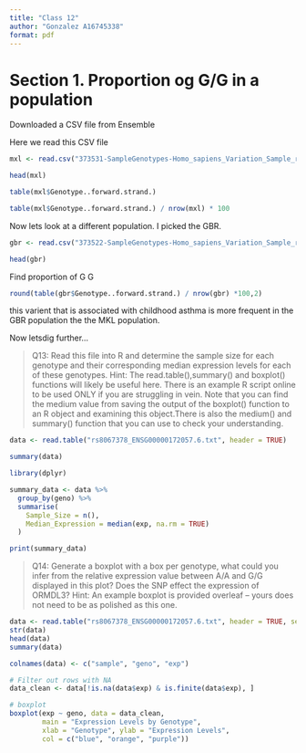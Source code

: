 ```yaml
---
title: "Class 12"
author: "Gonzalez A16745338"
format: pdf
---
```


# Section 1. Proportion og G/G in a population


Downloaded a CSV file from Ensemble

Here we read this CSV file

```r
mxl <- read.csv("373531-SampleGenotypes-Homo_sapiens_Variation_Sample_rs8067378.csv")

head(mxl)
```

```r
table(mxl$Genotype..forward.strand.)


```


```r
table(mxl$Genotype..forward.strand.) / nrow(mxl) * 100
```

Now lets look at a different population. I picked the GBR.

```r
gbr <- read.csv("373522-SampleGenotypes-Homo_sapiens_Variation_Sample_rs8067378.csv")

head(gbr)
```

Find proportion of G G 

```r
round(table(gbr$Genotype..forward.strand.) / nrow(gbr) *100,2)
```

this varient that is associated with childhood asthma is more frequent in the GBR population the the MKL population.

Now letsdig further...



> Q13: Read this file into R and determine the sample size for each genotype and
their corresponding median expression levels for each of these genotypes. 
Hint: The read.table(),summary() and boxplot() functions will likely be useful
here. There is an example R script online to be used ONLY if you are struggling 
in vein. Note that you can find the medium value from saving the output of the 
boxplot() function to an R object and examining this object.There is also the 
medium() and summary() function that you can use to check your understanding.


```r
data <- read.table("rs8067378_ENSG00000172057.6.txt", header = TRUE)

summary(data)

library(dplyr)

summary_data <- data %>%
  group_by(geno) %>%
  summarise(
    Sample_Size = n(),
    Median_Expression = median(exp, na.rm = TRUE)
  )

print(summary_data)


```




> Q14: Generate a boxplot with a box per genotype, what could you infer from the
relative expression value between A/A and G/G displayed in this plot? Does the 
SNP effect the expression of ORMDL3? Hint: An example boxplot is provided 
overleaf – yours does not need to be as polished as this one. 


```r
data <- read.table("rs8067378_ENSG00000172057.6.txt", header = TRUE, sep = " ", na.strings = c("", "NA"))
str(data)
head(data)
summary(data)
```


```r
colnames(data) <- c("sample", "geno", "exp")
```


```r
# Filter out rows with NA 
data_clean <- data[!is.na(data$exp) & is.finite(data$exp), ]
```


```r
# boxplot 
boxplot(exp ~ geno, data = data_clean,
        main = "Expression Levels by Genotype",
        xlab = "Genotype", ylab = "Expression Levels",
        col = c("blue", "orange", "purple"))

```












